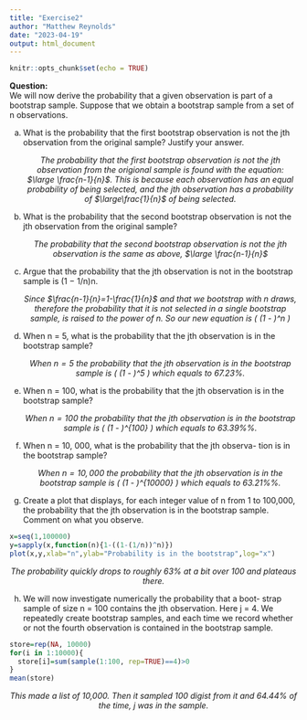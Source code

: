 ```yaml
---
title: "Exercise2"
author: "Matthew Reynolds"
date: "2023-04-19"
output: html_document
---
```


```r
knitr::opts_chunk$set(echo = TRUE)
```

<b>Question:</b>\
We will now derive the probability that a given observation is part of a bootstrap sample. Suppose that we obtain a bootstrap sample from a set of n observations.

(a) What is the probability that the first bootstrap observation is not the jth observation from the original sample? Justify your answer.
<i><center>The probability that the first bootstrap observation is not the jth observation from the origional sample is found with the equation: $\large \frac{n-1}{n}$. This is because each observation has an equal probability of being selected, and the jth observation has a probability of $\large\frac{1}{n}$ of being selected. </center></i>


(b) What is the probability that the second bootstrap observation is not the jth observation from the original sample?
<i><center>The probability that the second bootstrap observation is not the jth observation is the same as above, $\large \frac{n-1}{n}$ </center></i>


(c) Argue that the probability that the jth observation is not in the bootstrap sample is (1 − 1/n)n.\
<i><center>Since $\frac{n-1}{n}=1-\frac{1}{n}$ and that we bootstrap with $n$ draws, therefore the probability that it is not selected in a single bootstrap sample, is raised to the power of n. So our new equation is \( (1 - \frac{1}{n})^n \)</center></i>

(d) When n = 5, what is the probability that the jth observation is in the bootstrap sample?\
<i><center>When $n = 5$ the probability that the jth observation is in the bootstrap sample is \( (1 - \frac{1}{5})^5 \) which equals to 67.23%.
</center></i>

(e) When n = 100, what is the probability that the jth observation is in the bootstrap sample?
<i><center>When $n = 100$ the probability that the jth observation is in the bootstrap sample is \( (1 - \frac{1}{100})^{100} \) which equals to 63.39%%. </center></i>

(f) When n = 10, 000, what is the probability that the jth observa- tion is in the bootstrap sample?
<i><center>When $n = 10,000$ the probability that the jth observation is in the bootstrap sample is \( (1 - \frac{1}{10000})^{10000} \) which equals to 63.21%%. </center></i>

(g) Create a plot that displays, for each integer value of n from 1 to 100,000, the probability that the jth observation is in the bootstrap sample. Comment on what you observe.
```r
x=seq(1,100000)
y=sapply(x,function(n){1-((1-(1/n))^n)})
plot(x,y,xlab="n",ylab="Probability is in the bootstrap",log="x")
```
<i><center>The probability quickly drops to roughly 63% at a bit over 100 and plateaus there.</center></i>

(h) We will now investigate numerically the probability that a boot- strap sample of size n = 100 contains the jth observation. Here j = 4. We repeatedly create bootstrap samples, and each time we record whether or not the fourth observation is contained in the bootstrap sample.
```r
store=rep(NA, 10000)
for(i in 1:10000){
  store[i]=sum(sample(1:100, rep=TRUE)==4)>0 
}
mean(store)
```
<i><center>This made a list of 10,000. Then it sampled 100 digist from it and 64.44% of the time, j was in the sample.</center></i>



